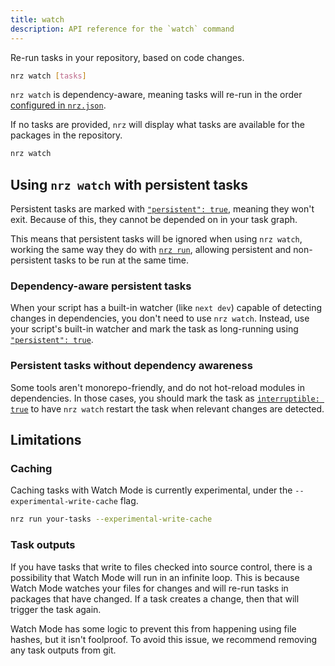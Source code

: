 ```yaml
---
title: watch
description: API reference for the `watch` command
---
```


Re-run tasks in your repository, based on code changes.

```bash title="Terminal"
nrz watch [tasks]
```

`nrz watch` is dependency-aware, meaning tasks will re-run in the order [configured in `nrz.json`](/repo/docs/reference/configuration).

If no tasks are provided, `nrz` will display what tasks are available for the packages in the repository.

```bash title="Terminal"
nrz watch
```

## Using `nrz watch` with persistent tasks

Persistent tasks are marked with [`"persistent": true`](/repo/docs/reference/configuration#persistent), meaning they won't exit. Because of this, they cannot be depended on in your task graph.

This means that persistent tasks will be ignored when using `nrz watch`, working the same way they do with [`nrz run`](/repo/docs/reference/run), allowing persistent and non-persistent tasks to be run at the same time.

### Dependency-aware persistent tasks

When your script has a built-in watcher (like `next dev`) capable of detecting changes in dependencies, you don't need to use `nrz watch`. Instead, use your script's built-in watcher and mark the task as long-running using [`"persistent": true`](/repo/docs/reference/configuration#persistent).

### Persistent tasks without dependency awareness

Some tools aren't monorepo-friendly, and do not hot-reload modules in dependencies. In those cases, you should
mark the task as [`interruptible: true`](/repo/docs/reference/configuration#interruptible) to have `nrz watch`
restart the task when relevant changes are detected.

## Limitations

### Caching

Caching tasks with Watch Mode is currently experimental, under the `--experimental-write-cache` flag.

```bash title="Terminal"
nrz run your-tasks --experimental-write-cache
```

### Task outputs

If you have tasks that write to files checked into source control, there is a possibility that Watch Mode will run in an infinite loop. This is because Watch Mode watches your
files for changes and will re-run tasks in packages that have changed. If a task creates a change, then that will trigger the task again.

Watch Mode has some logic to prevent this from happening using file hashes, but it isn't foolproof. To avoid this issue, we recommend removing any task outputs from git.
